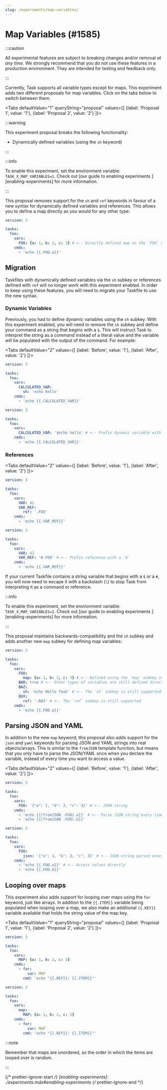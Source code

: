 ```yaml
---
slug: /experiments/map-variables/
---
```



# Map Variables (#1585)

:::caution

All experimental features are subject to breaking changes and/or removal _at any
time_. We strongly recommend that you do not use these features in a production
environment. They are intended for testing and feedback only.

:::

Currently, Task supports all variable types except for maps. This experiment
adds two different proposals for map variables. Click on the tabs below to
switch between them.

<Tabs defaultValue="1" queryString="proposal"
  values={[
    {label: 'Proposal 1', value: '1'},
    {label: 'Proposal 2', value: '2'}
  ]}>

<TabItem value="1">

:::warning

This experiment proposal breaks the following functionality:

- Dynamically defined variables (using the `sh` keyword)

:::

:::info

To enable this experiment, set the environment variable:
`TASK_X_MAP_VARIABLES=1`. Check out [our guide to enabling experiments
][enabling-experiments] for more information.

:::

This proposal removes support for the `sh` and `ref` keywords in favour of a new
syntax for dynamically defined variables and references. This allows you to
define a map directly as you would for any other type:

```yaml
version: 3

tasks:
  foo:
    vars:
      FOO: {a: 1, b: 2, c: 3} # <-- Directly defined map on the `FOO` key
    cmds:
      - 'echo {{.FOO.a}}'
```

## Migration

Taskfiles with dynamically defined variables via the `sh` subkey or references
defined with `ref` will no longer work with this experiment enabled. In order to
keep using these features, you will need to migrate your Taskfile to use the new
syntax.

### Dynamic Variables

Previously, you had to define dynamic variables using the `sh` subkey. With this
experiment enabled, you will need to remove the `sh` subkey and define your
command as a string that begins with a `$`. This will instruct Task to interpret
the string as a command instead of a literal value and the variable will be
populated with the output of the command. For example:

<Tabs defaultValue="2"
  values={[
    {label: 'Before', value: '1'},
    {label: 'After', value: '2'}
  ]}>

<TabItem value="1">

```yaml
version: 3

tasks:
  foo:
    vars:
      CALCULATED_VAR:
        sh: 'echo hello'
    cmds:
      - 'echo {{.CALCULATED_VAR}}'
```

</TabItem>
<TabItem value="2">

```yaml
version: 3

tasks:
  foo:
    vars:
      CALCULATED_VAR: '$echo hello' # <-- Prefix dynamic variable with a `$`
    cmds:
      - 'echo {{.CALCULATED_VAR}}'
```

</TabItem></Tabs>

### References

<Tabs defaultValue="2"
  values={[
    {label: 'Before', value: '1'},
    {label: 'After', value: '2'}
  ]}>

<TabItem value="1">

```yaml
version: 3

tasks:
  foo:
    vars:
      VAR: 42
      VAR_REF:
        ref: '.FOO'
    cmds:
      - 'echo {{.VAR_REF}}'
```

</TabItem>
<TabItem value="2">

```yaml
version: 3

tasks:
  foo:
    vars:
      VAR: 42
      VAR_REF: '#.FOO' # <-- Prefix reference with a `#`
    cmds:
      - 'echo {{.VAR_REF}}'
```

</TabItem></Tabs>

If your current Taskfile contains a string variable that begins with a `$` or a
`#`, you will now need to escape it with a backslash (`\`) to stop Task from
interpreting it as a command or reference.

</TabItem>
<TabItem value="2">

:::info

To enable this experiment, set the environment variable:
`TASK_X_MAP_VARIABLES=2`. Check out [our guide to enabling experiments
][enabling-experiments] for more information.

:::

This proposal maintains backwards-compatibility and the `sh` subkey and adds
another new `map` subkey for defining map variables:

```yaml
version: 3

tasks:
  foo:
    vars:
      FOO:
        map: {a: 1, b: 2, c: 3} # <-- Defined using the `map' subkey instead of directly on 'FOO'
      BAR: true # <-- Other types of variables are still defined directly on the key
      BAZ:
        sh: 'echo Hello Task' # <-- The `sh` subkey is still supported
      QUX:
        ref: '.BAZ' # <-- The `ref` subkey is still supported
    cmds:
      - 'echo {{.FOO.a}}'
```

## Parsing JSON and YAML

In addition to the new `map` keyword, this proposal also adds support for the
`json` and `yaml` keywords for parsing JSON and YAML strings into real
objects/arrays. This is similar to the `fromJSON` template function, but means
that you only have to parse the JSON/YAML once when you declare the variable,
instead of every time you want to access a value.

<Tabs defaultValue="2"
  values={[
    {label: 'Before', value: '1'},
    {label: 'After', value: '2'}
  ]}>

<TabItem value="1">

```yaml
version: 3

tasks:
  foo:
    vars:
      FOO: '{"a": 1, "b": 2, "c": 3}' # <-- JSON string
    cmds:
      - 'echo {{(fromJSON .FOO).a}}' # <-- Parse JSON string every time you want to access a value
      - 'echo {{(fromJSON .FOO).b}}'
```

</TabItem>
<TabItem value="2">

```yaml
version: 3

tasks:
  foo:
    vars:
      FOO:
        json: '{"a": 1, "b": 2, "c": 3}' # <-- JSON string parsed once
    cmds:
      - 'echo {{.FOO.a}}' # <-- Access values directly
      - 'echo {{.FOO.b}}'
```

</TabItem></Tabs>
</TabItem></Tabs>

## Looping over maps

This experiment also adds support for looping over maps using the `for` keyword,
just like arrays. In addition to the `{{.ITEM}}` variable being populated when
looping over a map, we also make an additional `{{.KEY}}` variable available
that holds the string value of the map key.

<Tabs defaultValue="1" queryString="proposal"
  values={[
    {label: 'Proposal 1', value: '1'},
    {label: 'Proposal 2', value: '2'}
  ]}>

<TabItem value="1">

```yaml
version: 3

tasks:
  foo:
    vars:
      MAP: {a: 1, b: 2, c: 3}
    cmds:
      - for:
          var: MAP
        cmd: 'echo "{{.KEY}}: {{.ITEM}}"'
```

</TabItem>
<TabItem value="2">

```yaml
version: 3

tasks:
  foo:
    vars:
      map:
        MAP: {a: 1, b: 2, c: 3}
    cmds:
      - for:
          var: MAP
        cmd: 'echo "{{.KEY}}: {{.ITEM}}"'
```

:::note

Remember that maps are unordered, so
the order in which the items are looped over is random.

:::

</TabItem></Tabs>

{/* prettier-ignore-start */}
[enabling-experiments]: ./experiments.mdx#enabling-experiments
{/* prettier-ignore-end */}
